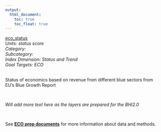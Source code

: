 ```yaml
---
output:
  html_document:
    toc: true
    toc_float: true
---
```


[eco_status](https://github.com/OHI-Science/bhi/blob/master/baltic/layers/eco_status_scores_bhi2015.csv)\
*Units: status score*\
*Category:*\
*Subcategory:*\
*Index Dimension: Status and Trend*\
*Goal Targets: ECO*\
<br>

Status of economics based on revenue from different blue sectors from EU's Blue Growth Report

<br>

*Will add more text here as the layers are prepared for the BHI2.0*

<br>

See [**ECO prep documents**](https://github.com/OHI-Science/bhi-1.0-archive/blob/draft/baltic2015/prep/ECO/eco_prep.md) for more information about data and methods.

<br>


